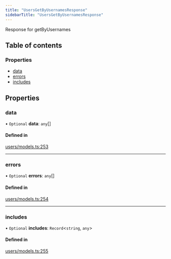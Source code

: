 ```yaml
---
title: "UsersGetByUsernamesResponse"
sidebarTitle: "UsersGetByUsernamesResponse"
---
```


Response for getByUsernames

## Table of contents

### Properties

- [data](/xdks/typescript/reference/interfaces/UsersGetByUsernamesResponse#data)
- [errors](/xdks/typescript/reference/interfaces/UsersGetByUsernamesResponse#errors)
- [includes](/xdks/typescript/reference/interfaces/UsersGetByUsernamesResponse#includes)

## Properties

### data

• `Optional` **data**: `any`[]

#### Defined in

[users/models.ts:253](https://github.com/xdevplatform/xdk/blob/298ca9350d035e40e7c8ee0753c50052819a41e2/xdk/typescript/src/users/models.ts#L253)

___

### errors

• `Optional` **errors**: `any`[]

#### Defined in

[users/models.ts:254](https://github.com/xdevplatform/xdk/blob/298ca9350d035e40e7c8ee0753c50052819a41e2/xdk/typescript/src/users/models.ts#L254)

___

### includes

• `Optional` **includes**: `Record`\<`string`, `any`\>

#### Defined in

[users/models.ts:255](https://github.com/xdevplatform/xdk/blob/298ca9350d035e40e7c8ee0753c50052819a41e2/xdk/typescript/src/users/models.ts#L255)
